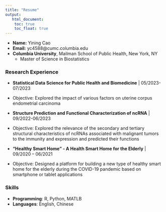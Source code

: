 ```yaml
---
title: "Resume"
output:
   html_document:
    toc: true
    toc_float: true
---
```

- **Name:** Yining Cao <br>
- **Email:** yc4588@cumc.columbia.edu
- **Columbia University**, Mailman School of Public Health, New York, NY
  - Master of Science in Biostatistics
  
### Research Experience

- **Statistical Data Science for Public Health and Biomedicine** | 05/2023-07/2023
- Objective: Explored the impact of various factors on uterine corpus endometrial carcinoma

- **Structure Prediction and Functional Characterization of ncRNA** | 09/2022-06/2023
- Objective: Explored the relevance of the secondary and tertiary structural characteristics of ncRNAs associated with malignant tumors to the immunity and expression and predicted their functions

- **“Healthy Smart Home” - A Health Smart Home for the Elderly** | 09/2020 – 06/2021
- Objective: Designed a platform for building a new type of healthy smart home for the elderly during the COVID-19 pandemic based on smartphone or tablet applications


### Skills

- **Programming**: R, Python, MATLB
- **Languages**: English, Chinese
